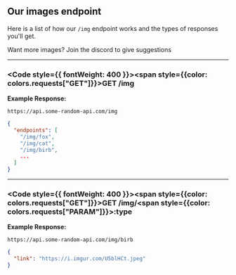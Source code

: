 
## Our images endpoint
Here is a list of how our `/img` endpoint works and the types of responses you'll get.

<Callout type="info">Want more images? Join the discord to give suggestions</Callout>

---

### <Code style={{ fontWeight: 400 }}><span style={{color: colors.requests["GET"]}}>GET</span> /img</Code>

**Example Response:**
```url filename="URL"
https://api.some-random-api.com/img
```
```json filename="Response"
{
  "endpoints": [
    "/img/fox",
    "/img/cat",
    "/img/birb",
    ...
  ]
}
```

---

### <Code style={{ fontWeight: 400 }}><span style={{color: colors.requests["GET"]}}>GET</span> /img/<span style={{color: colors.requests["PARAM"]}}>:type</span></Code>

**Example Response:**
```url filename="URL"
https://api.some-random-api.com/img/birb
```
```json filename="Response"
{
  "link": "https://i.imgur.com/U5blHCt.jpeg"
}
```